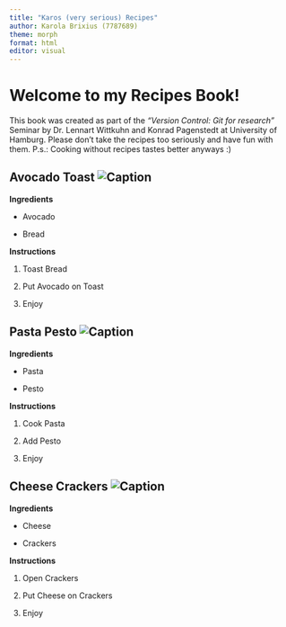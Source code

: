 ```yaml
---
title: "Karos (very serious) Recipes"
author: Karola Brixius (7787689)
theme: morph
format: html
editor: visual
---
```


# Welcome to my Recipes Book!

This book was created as part of the *"Version Control: Git for research"* Seminar by Dr. Lennart Wittkuhn and Konrad Pagenstedt at University of Hamburg. Please don't take the recipes too seriously and have fun with them.
P.s.: Cooking without recipes tastes better anyways :)

## Avocado Toast ![Caption](https://image.brigitte.de/11512334/t/Dh/v3/w960/r1/-/avocado-toast-bild.jpg)

**Ingredients**

-   Avocado

-   Bread

**Instructions**

1.  Toast Bread

2.  Put Avocado on Toast

3.  Enjoy

## Pasta Pesto ![Caption](https://www.gutekueche.at/storage/media/recipe/103390/resp/spaghetti-al-pesto___webp_940_705.webp)

**Ingredients**

-   Pasta

-   Pesto

**Instructions**

1.  Cook Pasta

2.  Add Pesto

3.  Enjoy

## Cheese Crackers ![Caption](https://previews.123rf.com/images/movingmoment/movingmoment1504/movingmoment150400036/38684782-crispy-runden-käse-cracker-von-oben-mit-käse.jpg)

**Ingredients**

-   Cheese

-   Crackers

**Instructions**

1.  Open Crackers

2.  Put Cheese on Crackers

3.  Enjoy
